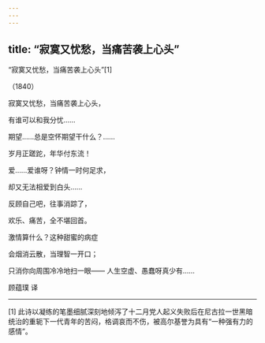 ```yaml
---
---
---
```

title: “寂寞又忧愁，当痛苦袭上心头”
---



“寂寞又忧愁，当痛苦袭上心头”[1]


（1840）

寂寞又忧愁，当痛苦袭上心头，

有谁可以和我分忧……

期望……总是空怀期望干什么？……

岁月正蹉跎，年华付东流！





爱……爱谁呀？钟情一时何足求，

却又无法相爱到白头……

反顾自己吧，往事消踪了，

欢乐、痛苦，全不堪回首。





激情算什么？这种甜蜜的病症

会烟消云散，当理智一开口；

只消你向周围冷冷地扫一眼—— 人生空虚、愚蠢呀真少有……

顾蕴璞 译



* * *



[1] 此诗以凝练的笔墨细腻深刻地倾泻了十二月党人起义失败后在尼古拉一世黑暗统治的重轭下一代青年的苦闷，格调哀而不伤，被高尔基誉为具有“一种强有力的感情”。